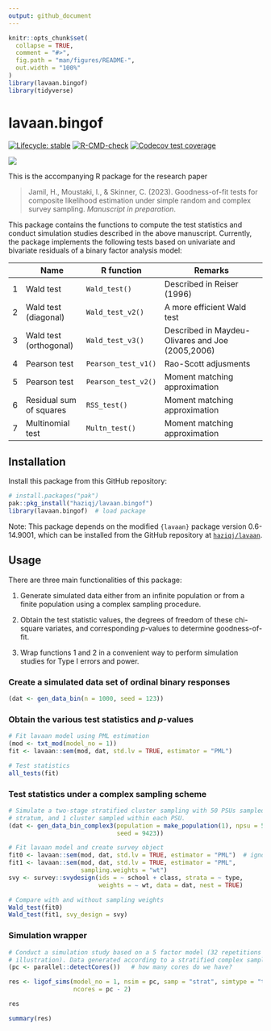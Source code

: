 ```yaml
---
output: github_document
---
```


<!-- README.md is generated from README.Rmd. Please edit that file -->

```r
knitr::opts_chunk$set(
  collapse = TRUE,
  comment = "#>",
  fig.path = "man/figures/README-",
  out.width = "100%"
)
library(lavaan.bingof)
library(tidyverse)
```

# lavaan.bingof

<!-- badges: start -->
[![Lifecycle: stable](https://img.shields.io/badge/lifecycle-stable-brightgreen.svg)](https://lifecycle.r-lib.org/articles/stages.html#stable)
[![R-CMD-check](https://github.com/haziqj/lavaan.bingof/actions/workflows/R-CMD-check.yaml/badge.svg)](https://github.com/haziqj/lavaan.bingof/actions/workflows/R-CMD-check.yaml)
[![Codecov test coverage](https://codecov.io/gh/haziqj/lavaan.bingof/branch/main/graph/badge.svg)](https://app.codecov.io/gh/haziqj/lavaan.bingof?branch=main)
<!-- badges: end -->

<!-- https://github.com/r-lib/pkgdown/issues/133 -->
![](https://raw.githubusercontent.com/haziqj/lavaan.bingof/main/data-raw/mult_bern_data.png)

This is the accompanying R package for the research paper

> Jamil, H., Moustaki, I., & Skinner, C. (2023). Goodness-of-fit tests for composite likelihood estimation under simple random and complex survey sampling. *Manuscript in preparation*.

This package contains the functions to compute the test statistics and conduct simulation studies described in the above manuscript.
Currently, the package implements the following tests based on univariate and bivariate residuals of a binary factor analysis model:

|   | Name                    | R function          | Remarks                                          |
|---|-------------------------|---------------------|--------------------------------------------------|
| 1 | Wald test               | `Wald_test()`       | Described in Reiser (1996)                       |
| 2 | Wald test (diagonal)    | `Wald_test_v2()`    | A more efficient Wald test                       |
| 3 | Wald test (orthogonal)  | `Wald_test_v3()`    | Described in Maydeu-Olivares and Joe (2005,2006) |
| 4 | Pearson test            | `Pearson_test_v1()` | Rao-Scott adjusments                             |
| 5 | Pearson test            | `Pearson_test_v2()` | Moment matching approximation                    |
| 6 | Residual sum of squares | `RSS_test()`        | Moment matching approximation                    |
| 7 | Multinomial test        | `Multn_test()`      | Moment matching approximation                    |


## Installation

Install this package from this GitHub repository:

```r
# install.packages("pak") 
pak::pkg_install("haziqj/lavaan.bingof")
library(lavaan.bingof)  # load package
```

Note: This package depends on the modified `{lavaan}` package version 0.6-14.9001, which can be installed from the GitHub repository at [`haziqj/lavaan`](https://github.com/haziqj/lavaan).

## Usage

There are three main functionalities of this package:

1. Generate simulated data either from an infinite population or from a finite population using a complex sampling procedure.

2. Obtain the test statistic values, the degrees of freedom of these chi-square variates, and corresponding $p$-values to determine goodness-of-fit.

3. Wrap functions 1 and 2 in a convenient way to perform simulation studies for Type I errors and power.

### Create a simulated data set of ordinal binary responses

```r
(dat <- gen_data_bin(n = 1000, seed = 123))
```

### Obtain the various test statistics and $p$-values

```r
# Fit lavaan model using PML estimation
(mod <- txt_mod(model_no = 1))
fit <- lavaan::sem(mod, dat, std.lv = TRUE, estimator = "PML")

# Test statistics
all_tests(fit)
```

### Test statistics under a complex sampling scheme

```r
# Simulate a two-stage stratified cluster sampling with 50 PSUs sampled per
# stratum, and 1 cluster sampled within each PSU.
(dat <- gen_data_bin_complex3(population = make_population(1), npsu = 50, 
                              seed = 9423))

# Fit lavaan model and create survey object
fit0 <- lavaan::sem(mod, dat, std.lv = TRUE, estimator = "PML")  # ignore wt
fit1 <- lavaan::sem(mod, dat, std.lv = TRUE, estimator = "PML",
                    sampling.weights = "wt")
svy <- survey::svydesign(ids = ~ school + class, strata = ~ type,
                         weights = ~ wt, data = dat, nest = TRUE)

# Compare with and without sampling weights
Wald_test(fit0)
Wald_test(fit1, svy_design = svy)
```

### Simulation wrapper

```r
# Conduct a simulation study based on a 5 factor model (32 repetitions only for
# illustration). Data generated according to a stratified complex sample.
(pc <- parallel::detectCores())   # how many cores do we have?

res <- ligof_sims(model_no = 1, nsim = pc, samp = "strat", simtype = "type1",
                  ncores = pc - 2)
```

<!-- #>|======================================================================| 100% -->

```r
res
```

```r
summary(res)
```
